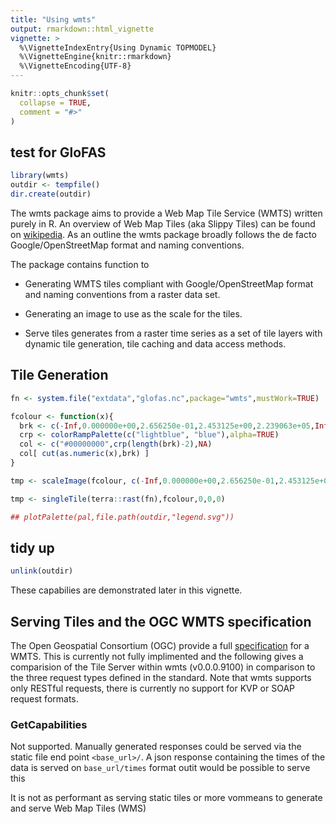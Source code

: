 ```yaml
---
title: "Using wmts"
output: rmarkdown::html_vignette
vignette: >
  %\VignetteIndexEntry{Using Dynamic TOPMODEL}
  %\VignetteEngine{knitr::rmarkdown}
  %\VignetteEncoding{UTF-8}
---
```


```r
knitr::opts_chunk$set(
  collapse = TRUE,
  comment = "#>"
)
```

## test for GloFAS
```r
library(wmts)
outdir <- tempfile()
dir.create(outdir)
```

The wmts package aims to provide a Web Map Tile Service (WMTS) written purely in R.
An overview of Web Map Tiles (aka Slippy Tiles) can be found on
[wikipedia](https://en.wikipedia.org/wiki/Tiled_web_map). As an outline the wmts package
broadly follows the de facto Google/OpenStreetMap format and naming
conventions.

The package contains function to 

- Generating WMTS tiles compliant with Google/OpenStreetMap format and naming
conventions from a raster data set.

- Generating an image to use as the scale for the tiles.

- Serve tiles generates from a raster time series as a set of tile layers with
dynamic tile generation, tile caching and data access methods.

## Tile Generation

```r
fn <- system.file("extdata","glofas.nc",package="wmts",mustWork=TRUE)
```

```r
fcolour <- function(x){
  brk <- c(-Inf,0.000000e+00,2.656250e-01,2.453125e+00,2.239063e+05,Inf)
  crp <- colorRampPalette(c("lightblue", "blue"),alpha=TRUE)
  col <- c("#00000000",crp(length(brk)-2),NA)
  col[ cut(as.numeric(x),brk) ]
}

tmp <- scaleImage(fcolour, c(-Inf,0.000000e+00,2.656250e-01,2.453125e+00,2.239063e+05,Inf),1)

tmp <- singleTile(terra::rast(fn),fcolour,0,0,0)

## plotPalette(pal,file.path(outdir,"legend.svg"))
```

## tidy up
```r
unlink(outdir)
```

These capabilies are demonstrated later in this vignette.

## Serving Tiles and the OGC WMTS specification

The Open Geospatial Consortium (OGC) provide a full
[specification](https://www.ogc.org/standards/wmts) for a WMTS. This is
currently not fully implimented and the following gives a comparision of the
Tile Server within wmts (v0.0.0.9100) in comparison to the three request types
defined in the standard. Note that wmts supports only RESTful
requests, there is currently no support for KVP or SOAP request formats.

### GetCapabilities

Not supported. Manually generated responses could be served via the static
file end point `<base_url>/`. A json response containing the times of the data
is served on `base_url/times` format outit would be possible to serve this




It
is not as performant as serving static tiles or more vommeans to generate and serve Web Map Tiles (WMS)

